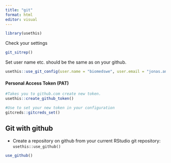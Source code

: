 ```yaml
---
title: "git"
format: html
editor: visual
---
```


```r
library(usethis)
```

Check your settings

```r
git_sitrep()
```

Set user name etc. should be the same as on your github.

```r
usethis::use_git_config(user.name = "biomedswe", user.email = "jonas.anderzzon@med.lu.se")
```

#### Personal Access Token (PAT)

```r
#Takes you to github.com create new token.
usethis::create_github_token()

#Use to set your new token in your configuration
gitcreds::gitcreds_set()
```

## Git with github

-   Create a repository on github from your current RStudio git repository: `usethis::use_github()`

```r
use_github()

```
